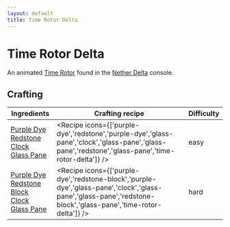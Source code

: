 ```yaml
---
layout: default
title: Time Rotor Delta
---
```



Time Rotor Delta
===================

An animated [Time Rotor](/time-rotor) found in the [Nether Delta](/interiors#DELTA) console.

## Crafting

| Ingredients | Crafting recipe | Difficulty |
| ----------- | --------------- | ------------- |
| [Purple Dye](https://minecraft.wiki/w/Purple_Dye)<br/>[Redstone](https://minecraft.wiki/w/Redstone)<br/>[Clock](https://minecraft.wiki/w/Clock)<br/>[Glass Pane](https://minecraft.wiki/w/Glass_Pane) | <Recipe icons={['purple-dye','redstone','purple-dye','glass-pane','clock','glass-pane','glass-pane','redstone','glass-pane','time-rotor-delta']} /> | easy |
| [Purple Dye](https://minecraft.wiki/w/Purple_Dye)<br/>[Redstone Block](https://minecraft.wiki/w/Redstone_Block)<br/>[Clock](https://minecraft.wiki/w/Clock)<br/>[Glass Pane](https://minecraft.wiki/w/Glass_Pane) | <Recipe icons={['purple-dye','redstone-block','purple-dye','glass-pane','clock','glass-pane','glass-pane','redstone-block','glass-pane','time-rotor-delta']} /> | hard |

